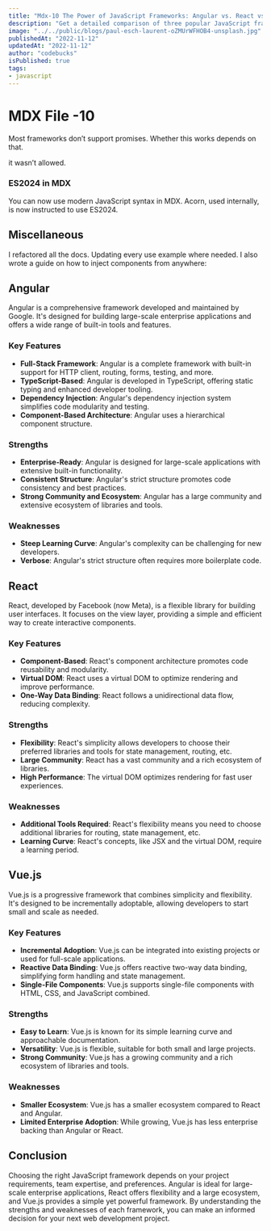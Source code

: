 ```yaml
---
title: "Mdx-10 The Power of JavaScript Frameworks: Angular vs. React vs. VueJS"
description: "Get a detailed comparison of three popular JavaScript frameworks - Angular, React, and VueJS. Understand the strengths, weaknesses, and use cases for each framework to make an informed decision for your next web development project."
image: "../../public/blogs/paul-esch-laurent-oZMUrWFHOB4-unsplash.jpg"
publishedAt: "2022-11-12"
updatedAt: "2022-11-12"
author: "codebucks"
isPublished: true
tags:
- javascript
---
```



# MDX File -10




Most frameworks don’t support promises.
Whether this works depends on that.

it wasn’t allowed.

### ES2024 in MDX

You can now use modern JavaScript syntax in MDX.
Acorn, used internally, is now instructed to use ES2024.

## Miscellaneous

I refactored all the docs.
Updating every use example where needed.
I also wrote a guide on how to inject components from anywhere:

## Angular

Angular is a comprehensive framework developed and maintained by Google. It's designed for building large-scale enterprise applications and offers a wide range of built-in tools and features.

### Key Features
- **Full-Stack Framework**: Angular is a complete framework with built-in support for HTTP client, routing, forms, testing, and more.
- **TypeScript-Based**: Angular is developed in TypeScript, offering static typing and enhanced developer tooling.
- **Dependency Injection**: Angular's dependency injection system simplifies code modularity and testing.
- **Component-Based Architecture**: Angular uses a hierarchical component structure.

### Strengths
- **Enterprise-Ready**: Angular is designed for large-scale applications with extensive built-in functionality.
- **Consistent Structure**: Angular's strict structure promotes code consistency and best practices.
- **Strong Community and Ecosystem**: Angular has a large community and extensive ecosystem of libraries and tools.

### Weaknesses
- **Steep Learning Curve**: Angular's complexity can be challenging for new developers.
- **Verbose**: Angular's strict structure often requires more boilerplate code.

## React

React, developed by Facebook (now Meta), is a flexible library for building user interfaces. It focuses on the view layer, providing a simple and efficient way to create interactive components.

### Key Features
- **Component-Based**: React's component architecture promotes code reusability and modularity.
- **Virtual DOM**: React uses a virtual DOM to optimize rendering and improve performance.
- **One-Way Data Binding**: React follows a unidirectional data flow, reducing complexity.

### Strengths
- **Flexibility**: React's simplicity allows developers to choose their preferred libraries and tools for state management, routing, etc.
- **Large Community**: React has a vast community and a rich ecosystem of libraries.
- **High Performance**: The virtual DOM optimizes rendering for fast user experiences.

### Weaknesses
- **Additional Tools Required**: React's flexibility means you need to choose additional libraries for routing, state management, etc.
- **Learning Curve**: React's concepts, like JSX and the virtual DOM, require a learning period.

## Vue.js

Vue.js is a progressive framework that combines simplicity and flexibility. It's designed to be incrementally adoptable, allowing developers to start small and scale as needed.

### Key Features
- **Incremental Adoption**: Vue.js can be integrated into existing projects or used for full-scale applications.
- **Reactive Data Binding**: Vue.js offers reactive two-way data binding, simplifying form handling and state management.
- **Single-File Components**: Vue.js supports single-file components with HTML, CSS, and JavaScript combined.

### Strengths
- **Easy to Learn**: Vue.js is known for its simple learning curve and approachable documentation.
- **Versatility**: Vue.js is flexible, suitable for both small and large projects.
- **Strong Community**: Vue.js has a growing community and a rich ecosystem of libraries and tools.

### Weaknesses
- **Smaller Ecosystem**: Vue.js has a smaller ecosystem compared to React and Angular.
- **Limited Enterprise Adoption**: While growing, Vue.js has less enterprise backing than Angular or React.

## Conclusion

Choosing the right JavaScript framework depends on your project requirements, team expertise, and preferences. Angular is ideal for large-scale enterprise applications, React offers flexibility and a large ecosystem, and Vue.js provides a simple yet powerful framework. By understanding the strengths and weaknesses of each framework, you can make an informed decision for your next web development project.
